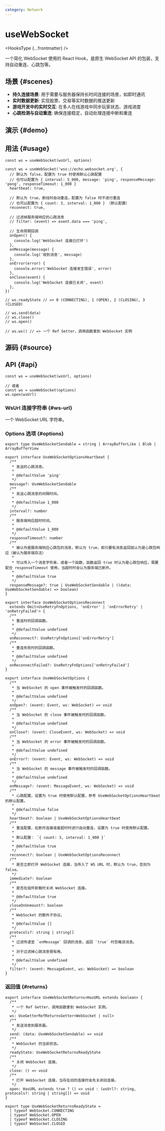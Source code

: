 ```yaml
---
category: Network
---
```


# useWebSocket


<HooksType {...frontmatter} />

<Since version="v1.7.0" />

一个简化 WebSocket 使用的 React Hook，是原生 WebSocket API 的包装，支持自动重连、心跳包等。

## 场景 \{#scenes}

- **持久连接场景**: 用于需要与服务器保持长时间连接的场景，如即时通讯
- **实时数据更新**: 实现股票、交易等实时数据的推送更新
- **游戏开发中的实时交互**: 在多人在线游戏中同步玩家状态、游戏进度
- **心跳检测与自动重连**: 确保连接稳定，自动处理连接中断和重连

## 演示 \{#demo}


<App />

## 用法 \{#usage}

```tsx
const ws = useWebSocket(wsUrl, options)

const ws = useWebSocket('wss://echo.websocket.org', {
  // 默认为 false，配置为 true 时使用默认心跳配置
  // 也可以配置为 { interval: 5_000, message: 'ping', responseMessage: 'pong', responseTimeout: 1_000 }
  heartbeat: true, 

  // 默认为 true，断线时自动重连，配置为 false 时不进行重连
  // 也可以配置为 { count: 3, interval: 1_000 } （默认配置）
  reconnect: true,

  // 过滤掉服务端响应的心跳消息
  // filter: (event) => event.data === 'ping',

  // 生命周期回调
  onOpen() {
    console.log('WebSocket 连接已打开')
  },
  onMessage(message) {
    console.log('收到消息', message)
  },
  onError(error) {
    console.error('WebSocket 连接发生错误', error)
  },
  onClose(event) {
    console.log('WebSocket 连接已关闭', event)
  },
})

// ws.readyState // => 0 (CONNECTING), 1 (OPEN), 2 (CLOSING), 3 (CLOSED)

// ws.send(data)
// ws.close()
// ws.open()

// ws.ws() // => 一个 Ref Getter，调用函数拿到 WebSocket 实例
```

## 源码 \{#source}


<Source />

## API \{#api}

```tsx
const ws = useWebSocket(wsUrl, options)

// 或者
const ws = useWebSocket(options)
ws.open(wsUrl)
```

### WsUrl 连接字符串 \{#ws-url}

一个 WebSocket URL 字符串。

### Options 选项 \{#options}

```tsx
export type UseWebSocketSendable = string | ArrayBufferLike | Blob | ArrayBufferView

export interface UseWebSocketOptionsHeartbeat {
  /**
   * 发送的心跳消息。
   *
   * @defaultValue 'ping'
   */
  message?: UseWebSocketSendable
  /**
   * 发送心跳消息的间隔时间。
   *
   * @defaultValue 1_000
   */
  interval?: number
  /**
   * 服务端响应超时时间。
   *
   * @defaultValue 1_000
   */
  responseTimeout?: number
  /**
   * 被认作是服务端响应心跳包的消息，默认为 true，即只要有消息返回就认为是心跳包响应（被认为服务端存活）
   * 
   * 可以传入一个消息字符串，或者一个函数，函数返回 true 时认为是心跳包响应，需要配合 responseTimeout 使用，当超时时会认为服务端已断开。
   *
   * @defaultValue true
   */
  responseMessage?: true | UseWebSocketSendable | ((data: UseWebSocketSendable) => boolean)
}

export interface UseWebSocketOptionsReconnect
  extends Omit<UseRetryFnOptions, 'onError' | 'onErrorRetry' | 'onRetryFailed'> {
  /**
   * 重连时的回调函数。
   *
   * @defaultValue undefined
   */
  onReconnect?: UseRetryFnOptions['onErrorRetry']
  /**
   * 重连失败时的回调函数。
   *
   * @defaultValue undefined
   */
  onReconnectFailed?: UseRetryFnOptions['onRetryFailed']
}

export interface UseWebSocketOptions {
  /**
   * 当 WebSocket 的 open 事件被触发时的回调函数。
   *
   * @defaultValue undefined
   */
  onOpen?: (event: Event, ws: WebSocket) => void
  /**
   * 当 WebSocket 的 close 事件被触发时的回调函数。
   *
   * @defaultValue undefined
   */
  onClose?: (event: CloseEvent, ws: WebSocket) => void
  /**
   * 当 WebSocket 的 error 事件被触发时的回调函数。
   *
   * @defaultValue undefined
   */
  onError?: (event: Event, ws: WebSocket) => void
  /**
   * 当 WebSocket 的 message 事件被触发时的回调函数。
   *
   * @defaultValue undefined
   */
  onMessage?: (event: MessageEvent, ws: WebSocket) => void
  /**
   * 心跳配置，设置为 true 时使用默认配置，参考 UseWebSocketOptionsHeartbeat 的默认配置。
   *
   * @defaultValue false
   */
  heartbeat?: boolean | UseWebSocketOptionsHeartbeat
  /**
   * 重连配置，在断开连接或者超时时进行自动重连，设置为 true 时使用默认配置。
   * 
   * 默认配置： `{ count: 3, interval: 1_000 }`
   *
   * @defaultValue true
   */
  reconnect?: boolean | UseWebSocketOptionsReconnect
  /**
   * 是否立即打开 WebSocket 连接，当传入了 WS URL 时，默认为 true，否则为 false。
   */
  immediate?: boolean
  /**
   * 是否在组件卸载时关闭 WebSocket 连接。
   *
   * @defaultValue true
   */
  closeOnUnmount?: boolean
  /**
   * WebSocket 的额外子协议。
   *
   * @defaultValue []
   */
  protocols?: string | string[]
  /**
   * 过滤传递至 `onMessage` 回调的消息，返回 `true` 时忽略该消息。
   *
   * 对于过滤掉心跳消息很有用。
   *
   * @defaultValue undefined
   */
  filter?: (event: MessageEvent, ws: WebSocket) => boolean
}
```

### 返回值 \{#returns}

```tsx
export interface UseWebSocketReturns<HasURL extends boolean> {
  /**
   * 一个 Ref Getter，调用函数拿到 WebSocket 实例。
   */
  ws: UseGetterRefReturnsGetter<WebSocket | null>
  /**
   * 发送消息到服务器。
   */
  send: (data: UseWebSocketSendable) => void
  /**
   * WebSocket 的当前状态。
   */
  readyState: UseWebSocketReturnsReadyState
  /**
   * 关闭 WebSocket 连接。
   */
  close: () => void
  /**
   * 打开 WebSocket 连接，当存在旧的连接时会先关闭旧连接。
   */
  open: HasURL extends true ? () => void : (wsUrl?: string, protocols?: string | string[]) => void
}

export type UseWebSocketReturnsReadyState =
  | typeof WebSocket.CONNECTING
  | typeof WebSocket.OPEN
  | typeof WebSocket.CLOSING
  | typeof WebSocket.CLOSED
```

